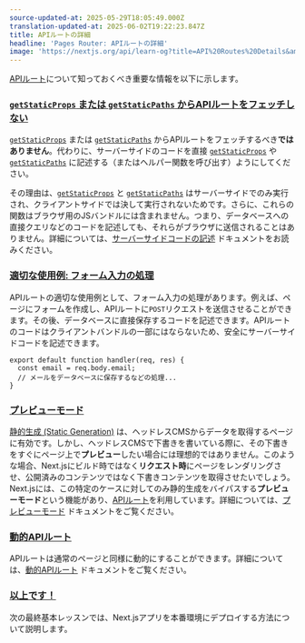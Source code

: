 ```yaml
---
source-updated-at: 2025-05-29T18:05:49.000Z
translation-updated-at: 2025-06-02T19:22:23.847Z
title: APIルートの詳細
headline: 'Pages Router: APIルートの詳細'
image: 'https://nextjs.org/api/learn-og?title=API%20Routes%20Details&amp;chapter=40'
---
```


[APIルート](/docs/api-routes/introduction)について知っておくべき重要な情報を以下に示します。

### [`getStaticProps` または `getStaticPaths` からAPIルートをフェッチしない](#do-not-fetch-an-api-route-from-getstaticprops-or-getstaticpaths)

[`getStaticProps`](/docs/basic-features/data-fetching#getstaticprops-static-generation) または [`getStaticPaths`](/docs/basic-features/data-fetching#getstaticpaths-static-generation) からAPIルートをフェッチするべき**ではありません**。代わりに、サーバーサイドのコードを直接 [`getStaticProps`](/docs/basic-features/data-fetching#getstaticprops-static-generation) や [`getStaticPaths`](/docs/basic-features/data-fetching#getstaticpaths-static-generation) に記述する（またはヘルパー関数を呼び出す）ようにしてください。

その理由は、[`getStaticProps`](/docs/basic-features/data-fetching#getstaticprops-static-generation) と [`getStaticPaths`](/docs/basic-features/data-fetching#getstaticpaths-static-generation) はサーバーサイドでのみ実行され、クライアントサイドでは決して実行されないためです。さらに、これらの関数はブラウザ用のJSバンドルには含まれません。つまり、データベースへの直接クエリなどのコードを記述しても、それらがブラウザに送信されることはありません。詳細については、[サーバーサイドコードの記述](/docs/basic-features/data-fetching/get-static-props#write-server-side-code-directly) ドキュメントをお読みください。

### [適切な使用例: フォーム入力の処理](#a-good-use-case-handling-form-input)

APIルートの適切な使用例として、フォーム入力の処理があります。例えば、ページにフォームを作成し、APIルートに`POST`リクエストを送信させることができます。その後、データベースに直接保存するコードを記述できます。APIルートのコードはクライアントバンドルの一部にはならないため、安全にサーバーサイドコードを記述できます。

```
export default function handler(req, res) {
  const email = req.body.email;
  // メールをデータベースに保存するなどの処理...
}
```

### [プレビューモード](#preview-mode)

[静的生成 (Static Generation)](/docs/basic-features/pages#static-generation-recommended) は、ヘッドレスCMSからデータを取得するページに有効です。しかし、ヘッドレスCMSで下書きを書いている際に、その下書きをすぐにページ上で**プレビュー**したい場合には理想的ではありません。このような場合、Next.jsにビルド時ではなく**リクエスト時**にページをレンダリングさせ、公開済みのコンテンツではなく下書きコンテンツを取得させたいでしょう。Next.jsには、この特定のケースに対してのみ静的生成をバイパスする**プレビューモード**という機能があり、[APIルート](/docs/api-routes/introduction)を利用しています。詳細については、[プレビューモード](/docs/advanced-features/preview-mode) ドキュメントをご覧ください。

### [動的APIルート](#dynamic-api-routes)

APIルートは通常のページと同様に動的にすることができます。詳細については、[動的APIルート](/docs/api-routes/dynamic-api-routes) ドキュメントをご覧ください。

### [以上です！](#thats-it)

次の最終基本レッスンでは、Next.jsアプリを本番環境にデプロイする方法について説明します。